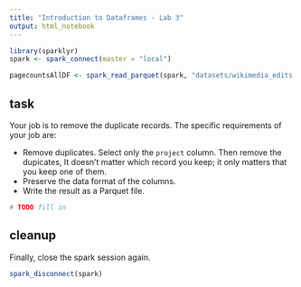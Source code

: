 ```yaml
---
title: "Introduction to Dataframes - Lab 3"
output: html_notebook
---
```


```r
library(sparklyr)
spark <- spark_connect(master = "local")

pagecountsAllDF <- spark_read_parquet(spark, "datasets/wikimedia_edits.parquet")
```

## task

Your job is to remove the duplicate records. The specific requirements of your job are:

* Remove duplicates. Select  only the `project` column. Then remove the dupicates, It doesn't matter which record you keep; it only matters that you keep one of them.
* Preserve the data format of the columns.
* Write the result as a Parquet file.

```r
# TODO fill in
```


## cleanup

Finally, close the spark session again.
```r
spark_disconnect(spark)
```